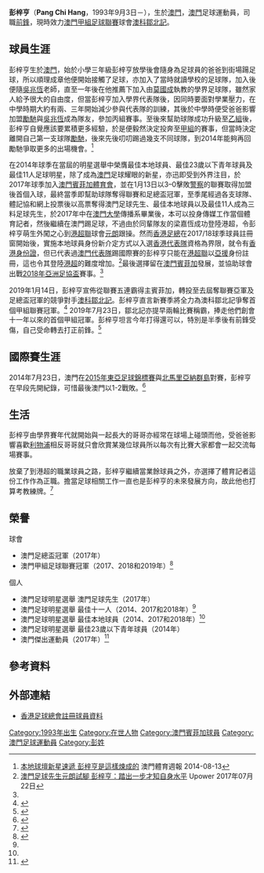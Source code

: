 {{Infobox football biography
| name        = 彭梓亨 <br> Pang Chi Hang
| image       = 
| image_size  = 
| fullname    = 彭梓亨
| nickname    = 彭亨、亨少
| birth_date  = {{birth date and age|1993|9|3}}
| birth_place = {{flagicon|MAC}} [[澳門|澳門]]
| height      = {{height|m=1.75}}
| position    = [[前鋒_(足球)|前鋒]]
| currentclub = {{flagicon|MAC}} [[澳門賓菲加體育會|澳門賓菲加]]
| clubnumber  = 8
| youthyears1 = 
| youthclubs1 = 
| years1 = 
| clubs1 = 
| caps1  = 
| goals1 = 
| nationalyears1 = 2014–
| nationalteam1  = {{flagicon|MAC}} [[澳門足球代表隊|澳門]]
| nationalcaps1  = 3
| nationalgoals1 = 1
| pcupdate =
| ntupdate = 
|}}

'''彭梓亨'''（'''Pang Chi Hang'''，1993年9月3日－），生於[[澳門|澳門]]，[[澳門|澳門]]足球運動員，司職[[前鋒_(足球)|前鋒]]，現時效力[[澳門甲組足球聯賽|澳門甲組足球聯賽]]球會[[澳科鄒北記|澳科鄒北記]]。

==球員生涯==
彭梓亨生於[[澳門|澳門]]，始於小學三年級彭梓亨放學後會隨身為足球員的爸爸到街場踼足球，所以順理成章他便開始接觸了足球，亦加入了當時就讀學校的足球隊，加入後便隨[[吳兆恆|吳兆恆]]老師，直至一年後在他推薦下加入由[[莫國成|莫國成]]執教的學界足球隊，雖然家人給予很大的自由度，但當彭梓亨加入學界代表隊後，因同時要面對學業壓力，在中學時期大約有兩、三年開始減少參與代表隊的訓練，其後於中學時便受爸爸影響加盟[[勵馳足球隊|勵馳]]與[[吳兆恆|吳兆恆]]成為隊友，參加丙組賽事。至後來幫助球隊成功升級至[[澳門乙組足球聯賽|乙組]]後，彭梓亨自覺應該要累積更多經驗，於是便毅然決定投奔至[[澳門甲組足球聯賽|甲組]]的賽事，但當時決定離開自己第一支球隊[[勵馳足球隊|勵馳]]，後來先後叨叨踢過幾支不同球隊，到2014年能夠再回勵馳爭取更多的出場機會。<ref>[http://www.macausports.com.mo/amty/dzty/2014-08-13/3091.html 本地球壇新星速遞 彭梓亨是這樣煉成的] {{Wayback|url=http://www.macausports.com.mo/amty/dzty/2014-08-13/3091.html |date=20161206023158 }} 澳門體育週報 2014-08-13</ref>

在2014年球季在當屆的明星選舉中榮膺最佳本地球員、最佳23歲以下青年球員及最佳11人足球明星，除了成為[[澳門|澳門]]足球耀眼的新星，亦迅即受到外界注目，於2017年球季加入[[澳門賓菲加體育會|澳門賓菲加體育會]]，並在1月13日以3–0擊敗[[澳門警察足球隊|警察]]的聯賽取得加盟後首個入球，最終當季即幫助球隊奪得聯賽和足總盃冠軍，至季尾經過各支球隊、體記協和網上投票後以高票奪得澳門足球先生、最佳本地球員以及最佳11人成為三料足球先生，於2017年中在[[澳門大學|澳門大學]]傳播系畢業後，本可以投身傳媒工作當個體育記者，然後繼續在澳門踢足球，不過由於同輩隊友的梁嘉恆成功登陸港超，令彭梓亨萌生外闖之心到[[港超聯|港超聯]]球會[[元朗足球會|元朗]]跟操。然而[[香港足總|香港足總]]在2017/18球季球員註冊窗開始後，實施本地球員身份新介定方式以入選[[香港足球代表隊|香港代表隊]]資格為界限，就令有[[香港身份證|香港身份證]]，但已代表過[[澳門足球代表隊|澳門代表隊]]踢國際賽的彭梓亨只能在[[港超聯|港超聯]]以[[亞洲|亞援]]身份註冊，這也令其登陸[[港超|港超]]的難度增加。<ref>[https://www.upower.com.hk/article/81768-%E6%BE%B3%E9%96%80%E8%B6%B3%E7%90%83%E5%85%88%E7%94%9F%E5%85%83%E6%9C%97%E8%A9%A6%E8%85%B3-%E5%BD%AD%E6%A2%93%E4%BA%A8%EF%BC%9A%E8%B8%8F%E5%87%BA%E4%B8%80%E6%AD%A5%E6%89%8D%E7%9F%A5%E8%87%AA%E8%BA%AB 澳門足球先生元朗試腳 彭梓亨：踏出一步才知自身水平] {{Wayback|url=https://www.upower.com.hk/article/81768-%E6%BE%B3%E9%96%80%E8%B6%B3%E7%90%83%E5%85%88%E7%94%9F%E5%85%83%E6%9C%97%E8%A9%A6%E8%85%B3-%E5%BD%AD%E6%A2%93%E4%BA%A8%EF%BC%9A%E8%B8%8F%E5%87%BA%E4%B8%80%E6%AD%A5%E6%89%8D%E7%9F%A5%E8%87%AA%E8%BA%AB |date=20180724153923 }} Upower 2017年07月22日</ref>最後選擇留在[[澳門賓菲加體育會|澳門賓菲加]]發展，並協助球會出戰[[2018年亞洲足協盃|2018年亞洲足協盃]]賽事。<ref name="18exmoo" />

2019年1月14日，彭梓亨宣佈從聯賽五連霸得主賓菲加，轉投至去屆奪聯賽亞軍及足總盃冠軍的競爭對手[[鄒北記體育會|澳科鄒北記]]。彭梓亨直言新賽季將全力為澳科鄒北記爭奪首個甲組聯賽冠軍。<ref>{{cite news|url=http://sports.happymacao.com/sport/view/2202.html|title=焦點轉會！ 前“足球先生”彭梓亨轉投澳科鄒北記|date=2019-01-14|website=''澳門體育頻道''|accessdate=2019-01-15|archive-date=2019-05-15|archive-url=https://web.archive.org/web/20190515025637/http://sports.happymacao.com/sport/view/2202.html|dead-url=no}}</ref> 2019年7月23日，鄒北記亦提早兩輪比賽稱霸，捧走他們創會十一年以來的首個甲組冠軍。彭梓亨坦言今年打得還可以，特別是半季後有前鋒受傷，自己受命轉去打正前鋒。<ref>{{cite news|title=十一年磨劍在手 澳科鄒北記甲足聯賽奪冠|date=2019-07-24|url=http://www.macausports.com.mo/news/show_1912.html|website=澳門體育週報|accessdate=2019-11-01|archive-date=2019-11-01|archive-url=https://web.archive.org/web/20191101025322/http://www.macausports.com.mo/news/show_1912.html|dead-url=no}}</ref>

==國際賽生涯==
2014年7月23日，澳門在[[2015年東亞足球錦標賽|2015年東亞足球錦標賽]]與[[北馬里亞納群島|北馬里亞納群島]]對賽，彭梓亨在早段先開紀錄，可惜最後澳門以1-2戰敗。<ref>{{cite newspaper|url=http://www.macaodaily.com/html/2014-07/24/content_921259.htm|date=2014年7月24日|title=澳足慘負北馬墊底|newspaper=''[[澳門日報|澳門日報]]''|deadurl=yes|archiveurl=https://web.archive.org/web/20140910195557/http://www.macaodaily.com/html/2014-07/24/content_921259.htm|archivedate=2014年9月10日}}</ref>

==生活==
彭梓亨由學界賽年代就開始與一起長大的哥哥亦經常在球場上碰頭而他，受爸爸影響喜歡[[利物浦足球會|利物浦]]相反哥哥就只會欣賞某幾位球員所以每次有比賽大家都會一起交流每場賽事。

放棄了到港超的職業球員之路，彭梓亨繼續當業餘球員之外，亦選擇了體育記者這份工作作為正職。擔當足球相關工作一直也是彭梓亨的未來發展方向，故此他也打算考教練牌。<ref name="18exmoo">{{cite news|url=http://exmoo.com/article/60871.html|title=彭梓亨打造球場外的「足球夢」|date=2018年4月11日|newspaper=''[[力報|力報]]''|access-date=2018年7月24日|archive-url=https://web.archive.org/web/20180724100123/http://exmoo.com/article/60871.html|archive-date=2018年7月24日|dead-url=yes}}</ref>

==榮譽==
;球會
* 澳門足總盃冠軍（2017年）
* 澳門甲組足球聯賽冠軍（2017、2018和2019年）<ref name="2018MSC">{{cite news|url=http://sports.happymacao.com/sport/view/2038.html|title=澳門足球先生出爐 迪亞高再度獲選|date=2018年7月23日|newspaper=''澳門體育頻道''|accessdate=2018年7月24日|archive-date=2018年7月24日|archive-url=https://web.archive.org/web/20180724062614/http://sports.happymacao.com/sport/view/2038.html|dead-url=no}}</ref>
;個人
* 澳門足球明星選舉 澳門足球先生（2017年）
* 澳門足球明星選舉 最佳十一人（2014、2017和2018年）<ref name="2018MSC" />
* 澳門足球明星選舉 最佳本地球員（2014、2017和2018年）<ref name="2018MSC" />
* 澳門足球明星選舉 最佳23歲以下青年球員（2014年）
* 澳門傑出運動員（2017年）<ref>{{cite news|url=http://www.exmoo.com/article/42029.html|title=新一屆傑出運動員出爐|date=2017年10月12日|newspaper=''[[力報|力報]]''|accessdate=2017年10月12日|archive-date=2017年10月12日|archive-url=https://web.archive.org/web/20171012095430/http://www.exmoo.com/article/42029.html|dead-url=no}}</ref>

==參考資料==
{{Reflist}}

==外部連結==
* [http://www.hkfa.com/ch/club/50/detail?player=21#gotab 香港足球總會註冊球員資料] {{Wayback|url=http://www.hkfa.com/ch/club/50/detail?player=21#gotab |date=20170326051935 }}

{{模板:2016年亞足聯團結盃澳門參賽名單}}
{{模板:澳門足球先生}}

{{DEFAULTSORT:Pang Chi Hang}}
[[Category:1993年出生|Category:1993年出生]]
[[Category:在世人物|Category:在世人物]]
[[Category:澳門賓菲加球員|Category:澳門賓菲加球員]]
[[Category:澳門足球運動員|Category:澳門足球運動員]]
[[Category:彭姓|Category:彭姓]]